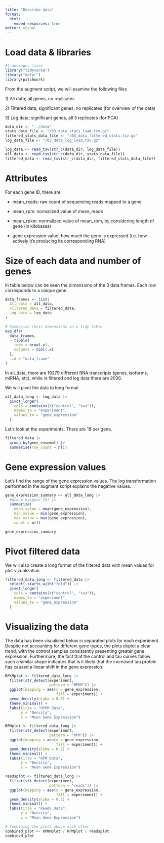 ```yaml
---
title: "Describe data"
format:
  html:
    embed-resources: true
editor: visual
---
```


# Load data & libraries

```r
#| message: false
library("tidyverse")
library("dplyr")
library(patchwork)
```

From the augment script, we will examine the following files

1\) All data; all genes, no replicates

2\) Filtered data; significant genes, no replicates (for overview of the data)

3\) Log data; significant genes, all 3 replicates (for PCA)

```r
data_dir <- "../data"
stats_data_file <- "/03_data_stats_load.tsv.gz"
filtered_stats_data_file <- "/03_data_filtered_stats.tsv.gz"
log_data_file <- "/03_data_log_load.tsv.gz" 

log_data <- read_tsv(str_c(data_dir, log_data_file))
all_data <- read_tsv(str_c(data_dir, stats_data_file))
filtered_data <- read_tsv(str_c(data_dir, filtered_stats_data_file))
```

# Attributes

For each gene ID, there are

-   mean_reads: raw count of sequencing reads mapped to a gene

-   mean_rpm: normalized value of mean_reads

-   mean_rpkm: normalized value of mean_rpm, by considering length of gene (in kilobases)

-   gene expression value: how much the gene is expressed (i.e. how actively it's producing its corresponding RNA)

# Size of each data and number of genes

In table below can be seen the dimensions of the 3 data frames. Each row corresponds to a unique gene.

```r
data_frames <- list(
  All_data = all_data,
  Filtered_data = filtered_data,
  Log_data = log_data
)

# Summarize their dimensions in a tidy table
map_dfr(
  data_frames,
  ~ tibble(
    rows = nrow(.x),
    columns = ncol(.x)
  ),
  .id = "data_frame"
)
```

In all_data, there are 19279 different RNA transcripts (genes, isoforms, miRNA, etc), while in filtered and log data there are 2036.

We will pivot the data to long format

```r
all_data_long <- log_data |> 
  pivot_longer(
    cols = contains(c("control", "tau")), 
    names_to = "experiment", 
    values_to = "gene_expression"
  )
```

Let's look at the experiments. There are 18 per gene.

```r
filtered_data |>
  group_by(gene_ensembl) |>
  summarise(row_count = n())
```

# Gene expression values

Let's find the range of the gene expression values. The log transformation performed in the augment script explains the negative values.

```r
gene_expression_summary <- all_data_long |>
  #group_by(gene_ID) |>
  summarize(
    mean_value = mean(gene_expression),
    min_value = min(gene_expression),
    max_value = max(gene_expression),
    count = n())

gene_expression_summary
```

# Pivot filtered data

We will also create a long format of the filtered data with mean values for plot vizualization

```r
filtered_data_long <- filtered_data |> 
  select(-starts_with("fold")) |> 
  pivot_longer(
    cols = contains(c("control", "tau")), 
    names_to = "experiment", 
    values_to = "gene_expression"
  )
```

# Visualizing the data

The data has been visualised below in separated plots for each experiment. Despite not accounting for different gene types, the plots depict a clear trend, with the control samples consistantly presenting greater gene expression. Furthermore, the fact that the control and tau curves follow such a similar shape indicates that is it likely that the increased tau protein has caused a linear shift in the gene expression.

```r
RPKMplot <- filtered_data_long |>
  filter(str_detect(experiment,
                    pattern = "RPKM")) |> 
  ggplot(mapping = aes(x = gene_expression,
                       fill = experiment)) + 
  geom_density(alpha = 0.5) + 
  theme_minimal() + 
  labs(title = "RPKM Data",
       y = "Density",
       x = "Mean Gene Expression")

RPMplot <- filtered_data_long |>
  filter(str_detect(experiment,
                    pattern = "RPM")) |> 
  ggplot(mapping = aes(x = gene_expression,
                       fill = experiment)) + 
  geom_density(alpha = 0.5) + 
  theme_minimal() + 
  labs(title = "RPM Data",
       y = "Density",
       x = "Mean Gene Expression")

readsplot <- filtered_data_long |>
  filter(str_detect(experiment,
                    pattern = "reads")) |> 
  ggplot(mapping = aes(x = gene_expression,
                       fill = experiment)) + 
  geom_density(alpha = 0.5) + 
  theme_minimal() + 
  labs(title = "Reads Data",
       y = "Density",
       x = "Mean Gene Expression")

# Combining the plots above each other
combined_plot <- RPKMplot / RPMplot / readsplot
combined_plot
```
